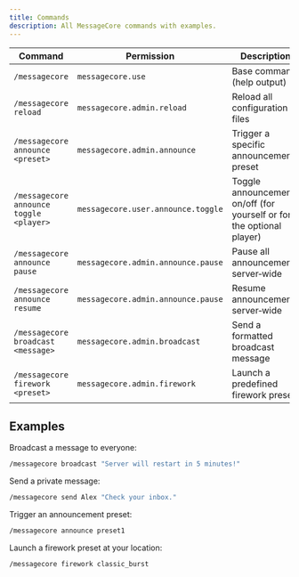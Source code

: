 ```yaml
---
title: Commands
description: All MessageCore commands with examples.
---
```


| Command | Permission | Description |
|---------|------------|-------------|
| `/messagecore` | `messagecore.use` | Base command (help output) |
| `/messagecore reload` | `messagecore.admin.reload` | Reload all configuration files |
| `/messagecore announce <preset>` | `messagecore.admin.announce` | Trigger a specific announcement preset |
| `/messagecore announce toggle <player>` | `messagecore.user.announce.toggle` | Toggle announcements on/off (for yourself or for the optional player) |
| `/messagecore announce pause` | `messagecore.admin.announce.pause` | Pause all announcements server‑wide |
| `/messagecore announce resume` | `messagecore.admin.announce.pause` | Resume announcements server‑wide |
| `/messagecore broadcast <message>` | `messagecore.admin.broadcast` | Send a formatted broadcast message |
| `/messagecore firework <preset>` | `messagecore.admin.firework` | Launch a predefined firework preset |

## Examples

Broadcast a message to everyone:

```bash
/messagecore broadcast "Server will restart in 5 minutes!"
```

Send a private message:

```bash
/messagecore send Alex "Check your inbox."
```

Trigger an announcement preset:

```bash
/messagecore announce preset1
```

Launch a firework preset at your location:

```bash
/messagecore firework classic_burst
```


